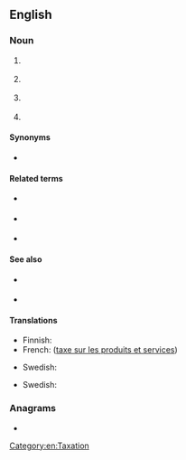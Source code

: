 {{also|g st}}
==English==

===Noun===
{{head|en|noun}}

# {{lb|en|taxation}} {{initialism of|en|[[goods and services tax]]}} {{qualifier|Australia, New Zealand, Canada, India}}
# {{lb|en|taxation}} {{initialism of|en|[[goods and sales tax]]}} {{qualifier|state of Victoria in Australia, formerly in Canada, was planned in Hong Kong}}
# {{lb|en|electronics}} {{abbreviation of|en|Ge2Sb2Te5}} {{gloss|a compound composed of germanium, antimony, tellurium}}
# {{lb|en|electronics}} {{initialism of|en|GeSbTe}} {{gloss|[[germanium-antimony-tellurium]], a class of phase change materials}}

====Synonyms====
* {{sense|taxation}} {{l|en|VAT}}

====Related terms====
{{sense|electronics}}
* {{l|en|Ge}} {{gloss|[[germanium]]}}
* {{l|en|Sn}} {{gloss|[[antimony]]}}
* {{l|en|Te}} {{gloss|[[tellurium]]}}

====See also====
* {{sense|taxation}} {{l|en|HST}}
* {{sense|electronics}} {{pedia|lang=en|GeSbTe}}

====Translations====
{{trans-top|Goods and Services Tax}}
* Finnish: {{t+|fi|ALV}}
* French: {{t+|fr|TPS}} ([[taxe sur les produits et services]])
{{trans-mid}}
* Swedish: {{t+|sv|moms}}
{{trans-bottom}}

{{trans-top|Goods and Sales Tax}}
* Swedish: {{t+|sv|moms}}
{{trans-mid}}
{{trans-bottom}}

{{checktrans-top}}
{{trans-mid}}
{{trans-bottom}}

===Anagrams===
* {{anagrams|en|a=gst|GTS|GTs|STG|Sgt|TGS|TGs|TSG}}

[[Category:en:Taxation]]
